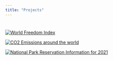 ```yaml
---
title: "Projects"
---
```


# 

[![World Freedom Index](./projects/freedom_dove.jpg)](./projects/Freedom_Index.qmd)

[![CO2 Emissions around the world](./projects/planet_earth.jpg)](https://oettj8-benjamin-rubin.shinyapps.io/emissions/)

[![National Park Reservation Information for 2021](./projects/national_parks/logo.png)](./projects/national_parks/function2.qmd)